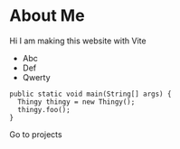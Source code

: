 

# About Me

Hi I am making this website with Vite

- Abc
- Def
- Qwerty

```
public static void main(String[] args) {
  Thingy thingy = new Thingy();
  thingy.foo();
}
```

<Link to={`${basePath}projects`}>Go to projects</Link>
